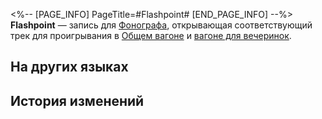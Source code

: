 <%-- [PAGE_INFO]
PageTitle=#Flashpoint#
[END_PAGE_INFO] --%>
{{Предмет Инфобокс
|id          = 210010
|Изображение = Предмет Flashpoint.png
|Тип         = Запись
|Инвентарь   = Ценные предметы
|Редкость    = 3
|Эффект      = 
|Описание    = Запись, которую можно воспроизвести на фонографе экспресса. Это может быть случайное приобретение или подарок от кого-то другого. Когда играет музыка, всплывают самые разные воспоминания: улыбки, встречи, прикосновения и волнение битвы. Может быть, поэтому, даже несмотря на стремительный прогресс общества, люди всё ещё собирают записи.<br />Текущая запись содержит трек Flashpoint.
}}
{{Описание|''В момент взрыва легко позабыть даже то, как дышать.''}}
'''Flashpoint''' — запись для [[Фонограф]]а, открывающая соответствующий трек для проигрывания в [[Общий вагон|Общем вагоне]] и [[Вагон для вечеринок|вагоне для вечеринок]].

==На других языках==
{{На других языках
|en   = "Flashpoint"
|zhs  = 《一触即发》
|zht  = 《一觸即發》
|ja   = 『一触即発』
|ko   = ≪일촉즉발≫
|es   = Punto crítico
|fr   = «&nbsp;Flashpoint&nbsp;»
|ru   = Flashpoint
|th   = "Flashpoint"
|vi   = "Thời Khắc Bùng Nổ"
|de   = „Ausbruchsbereit“
|id   = "Flashpoint"
|pt   = "Flashpoint"
}}

==История изменений==
{{История изменений|3.5}}